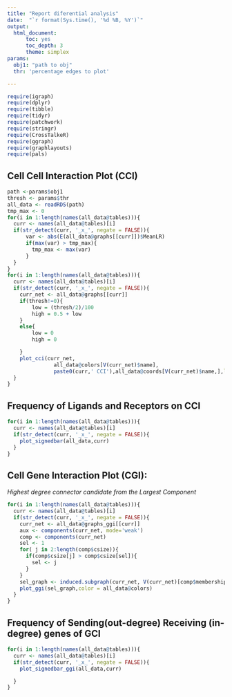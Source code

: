 ```yaml
---
title: "Report diferential analysis"
date:  "`r format(Sys.time(), '%d %B, %Y')`"
output:
  html_document:
      toc: yes
      toc_depth: 3
      theme: simplex
params:
  obj1: "path to obj"
  thr: 'percentage edges to plot'

---
```


```r
require(igraph)
require(dplyr)
require(tibble)
require(tidyr)
require(patchwork)
require(stringr)
require(CrossTalkeR)
require(ggraph)
require(graphlayouts)
require(pals)


```

## Cell Cell Interaction Plot (CCI)

```r
path <-params$obj1
thresh <- params$thr
all_data <- readRDS(path)
tmp_max <- 0
for(i in 1:length(names(all_data@tables))){
  curr <- names(all_data@tables)[i]
  if(str_detect(curr, '_x_', negate = FALSE)){
      var <- abs(E(all_data@graphs[[curr]])$MeanLR)
      if(max(var) > tmp_max){
        tmp_max <- max(var)
      }
  }
}
for(i in 1:length(names(all_data@tables))){
  curr <- names(all_data@tables)[i]
  if(str_detect(curr, '_x_', negate = FALSE)){
    curr_net <- all_data@graphs[[curr]]
    if(thresh!=0){
        low = (thresh/2)/100
        high = 0.5 + low
    }
    else{
        low = 0
        high = 0

    }
    plot_cci(curr_net,
               all_data@colors[V(curr_net)$name],
               paste0(curr,' CCI'),all_data@coords[V(curr_net)$name,],leg=TRUE,low=low,high = high,emax = tmp_max,log = TRUE)
  }
}
```

##  Frequency of Ligands and Receptors on CCI

```r

for(i in 1:length(names(all_data@tables))){
  curr <- names(all_data@tables)[i]
  if(str_detect(curr, '_x_', negate = FALSE)){
    plot_signedbar(all_data,curr)
  }
}
```


## Cell Gene Interaction Plot (CGI):

*Highest degree connector candidate from the Largest Component*

```r
for(i in 1:length(names(all_data@tables))){
  curr <- names(all_data@tables)[i]
  if(str_detect(curr, '_x_', negate = FALSE)){
    curr_net <- all_data@graphs_ggi[[curr]]
    aux <- components(curr_net, mode='weak')
    comp <- components(curr_net)
    sel <- 1
    for( j in 2:length(comp$csize)){
      if(comp$csize[j] > comp$csize[sel]){
        sel <- j
      }
    }
    sel_graph <- induced.subgraph(curr_net, V(curr_net)[comp$membership==sel])
    plot_ggi(sel_graph,color = all_data@colors)
  }
}
```



## Frequency of Sending(out-degree) Receiving (in-degree) genes of GCI

```r
for(i in 1:length(names(all_data@tables))){
  curr <- names(all_data@tables)[i]
  if(str_detect(curr, '_x_', negate = FALSE)){
    plot_signedbar_ggi(all_data,curr)

  }
}
```
